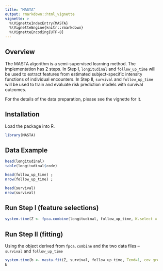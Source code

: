 ```yaml
---
title: "MASTA"
output: rmarkdown::html_vignette
vignette: >
  %\VignetteIndexEntry{MASTA}
  %\VignetteEngine{knitr::rmarkdown}
  %\VignetteEncoding{UTF-8}
---
```


## Overview

The MASTA algorithm is a semi-supervised learning method.
The implementation has 2 steps. 
In Step I, `longitudinal` and `follow_up_time` will be used to extract features from estimated subject-specific intensity functions of individual encounters. 
In Step II, `survival` and `follow_up_time` will be used to train and evaluate risk prediction models with survival outcomes.

For the details of the data preparation, please see the vignette for it. 

## Installation

Load the package into R.

```r
library(MASTA)
```

## Data Example

```r
head(longitudinal)
table(longitudinal$code)

head(follow_up_time) ; 
nrow(follow_up_time) ;

head(survival)
nrow(survival)
```

## Run Step I (feature selections)
```r
system.time(Z <- fpca.combine(longitudinal, follow_up_time, K.select = "PropVar"))
```

## Run Step II (fitting)
Using the object derived from `fpca.combine` and the two data files -- `survival` and `follow_up_time`
```r
system.time(b <- masta.fit(Z, survival, follow_up_time, Tend=1, cov_group = NULL, thresh = 0.7, PCAthresh = 0.9, seed = 100))
b
```


